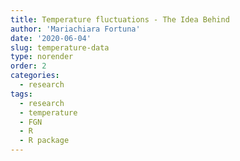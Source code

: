 ```yaml
---
title: Temperature fluctuations - The Idea Behind
author: 'Mariachiara Fortuna'
date: '2020-06-04'
slug: temperature-data
type: norender
order: 2
categories: 
  - research
tags: 
  - research
  - temperature
  - FGN
  - R
  - R package
---
```


